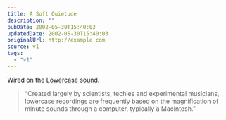 ```yaml
---
title: A Soft Quietude
description: ""
pubDate: 2002-05-30T15:40:03
updatedDate: 2002-05-30T15:40:03
originalUrl: http://example.com
source: v1
tags:
  - "v1"
---
```


Wired on the [Lowercase sound][1].

> &#8220;Created largely by scientists, techies and experimental musicians, lowercase recordings are frequently based on the magnification of minute sounds through a computer, typically a Macintosh.&#8221;

[1]: http://www.wired.com/news/mac/0,2125,52397,00.html "Wired: Whisper the Songs of Silence"
